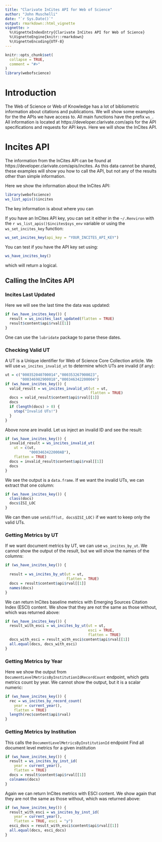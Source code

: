 ```yaml
---
title: "Clarivate InCites API for Web of Science"
author: "John Muschelli"
date: "`r Sys.Date()`"
output: rmarkdown::html_vignette
vignette: >
  %\VignetteIndexEntry{Clarivate InCites API for Web of Science}
  %\VignetteEngine{knitr::rmarkdown}
  %\VignetteEncoding{UTF-8}
---
```


```r
knitr::opts_chunk$set(
  collapse = TRUE,
  comment = "#>"
)
library(webofscience)
```

# Introduction
The Web of Science or Web of Knowledge has a lot of bibliometric information about citations and publications.  We will show some examples for the the APIs we have access to.  All main functions have the prefix `ws_`.  All information is located at https://developer.clarivate.com/apis for the API specifications and requests for API keys.  Here we will show the InCites API.

# Incites API

The information from the InCites API can be found at https://developer.clarivate.com/apis/incites.  As this data cannot be shared, these examples will show you how to call the API, but not any of the results other than simple information.

Here we show the information about the InCites API:

```r
library(webofscience)
ws_list_apis()$incites
```

The key information is about where you can 

If you have an InCites API key, you can set it either in the `~/.Renviron` with the `r ws_list_apis()$incites$sys_env` variable  or using the `ws_set_incites_key` function:

```r
ws_set_incites_key(api_key = "YOUR_INCITES_API_KEY")
```

You can test if you have the API key set using:
```r
ws_have_incites_key()
```
which will return a logical.


## Calling the InCites API

### Incites Last Updated 
Here we will see the last time the data was updated:

```r
if (ws_have_incites_key()) {
  result = ws_incites_last_updated(flatten = TRUE)
  result$content$api$rval[[1]]
}
```

One can use the `lubridate` package to parse these dates. 

### Checking Valid UT

A UT is a Unique identifier for Web of Science Core Collection article.  We will use `ws_incites_invalid_ut` to determine  which UTs are invalid (if any):

```r
ut = c("000352040700014","000353267900023",
       "000346982900018","000346342200004")
if (ws_have_incites_key()) {
  valid_result = ws_incites_invalid_ut(ut = ut,
                                       flatten = TRUE)
  docs = valid_result$content$api$rval[[1]]
  docs
  if (length(docs) > 0) {
    stop("Invalid UTs!")
  }
}
```

Above none are invalid.  Let us inject an invalid ID and see the result:

```r
if (ws_have_incites_key()) {
  invalid_result = ws_incites_invalid_ut(
    ut = c(ut,
           "0003463422000AB"),
    flatten = TRUE)
  docs = invalid_result$content$api$rval[[1]]
  docs
}
```

We see the output is a `data.frame`.  If we want the invalid UTs, we can extract that one column:
```r
if (ws_have_incites_key()) {
  class(docs)
  docs$ISI_LOC
}
```

We can then use `setdiff(ut, docs$ISI_LOC)` if we want to keep only the valid UTs.


### Getting Metrics by UT

If we want document metrics by UT, we can use `ws_incites_by_ut`.  We cannot show the output of the result, but we will show the names of the columns:

```r
if (ws_have_incites_key()) {
  
  result = ws_incites_by_ut(ut = ut,
                            flatten = TRUE)
  docs = result$content$api$rval[[1]]
  names(docs)
}
```


We can return InCites baseline metrics with Emerging Sources Citation Index (ESCI) content.  We show that they are not the same as those without, which was returned above:

```r
if (ws_have_incites_key()) {
  result_with_esci = ws_incites_by_ut(ut = ut,
                                      esci = TRUE,
                                      flatten = TRUE)
  docs_with_esci = result_with_esci$content$api$rval[[1]]
  all.equal(docs, docs_with_esci)
}
```

### Getting Metrics by Year

Here we show the output from `DocumentLevelMetricsByInstitutionIdRecordCount` endpoint, which gets metrics count by year.  We cannot show the output, but it is a scalar numeric:

```r
if (ws_have_incites_key()) {
  rec = ws_incites_by_record_count(
    year = current_year(),
    flatten = TRUE)
  length(rec$content$api$rval)
}
```

### Getting Metrics by Institution

This calls the `DocumentLevelMetricsByInstitutionId` endpoint Find all document level metrics for a given institution

```r
if (ws_have_incites_key()) {
  result = ws_incites_by_inst_id(
    year = current_year(),
    flatten = TRUE)
  docs = result$content$api$rval[[1]]
  colnames(docs)
}
```

Again we can return InCites metrics with ESCI content.  We show again that they are not the same as those without, which was returned above:

```r
if (ws_have_incites_key()) {
  result_with_esci = ws_incites_by_inst_id(
    year = current_year(),
    flatten = TRUE, esci = "y")
  esci_docs = result_with_esci$content$api$rval[[1]]
  all.equal(docs, esci_docs)
}
```
